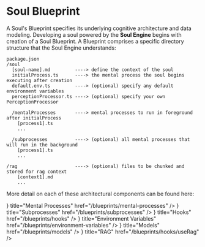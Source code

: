 # Soul Blueprint

A Soul's Blueprint specifies its underlying cognitive architecture and data modeling. Developing a soul powered by the **Soul Engine** begins with creation of a Soul Blueprint. A Blueprint comprises a specific directory structure that the Soul Engine understands:

```
package.json
/soul
  [soul-name].md         ----> define the context of the soul
  initialProcess.ts      ----> the mental process the soul begins executing after creation
  default.env.ts         ----> (optional) specify any default environment variables
  perceptionProcessor.ts ----> (optional) specify your own PerceptionProcessor
  
  /mentalProcesses       ----> mental processes to run in foreground after initialProcess
    [process1].ts
    ...

  /subprocesses          ----> (optional) all mental processes that will run in the background
    [process1].ts
    ...

/rag                     ----> (optional) files to be chunked and stored for rag context
    [context1].md
    ...
```

More detail on each of these architectural components can be found here:



<Cards>
  <Card
    icon={<MdPsychology />}
    title="Mental Processes"
    href="/blueprints/mental-processes"
  />
  <Card
    icon={<FaSitemap />}
    title="Subprocesses"
    href="/blueprints/subprocesses"
  />
  <Card
    icon={<FaAnchor />}
    title="Hooks"
    href="/blueprints/hooks"
  />
  <Card
    icon={<MdSettingsSystemDaydream />}
    title="Environment Variables"
    href="/blueprints/environment-variables"
  />
  <Card
    icon={<FaCubes />}
    title="Models"
    href="/blueprints/models"
  />
  <Card
    icon={<FaExchangeAlt />}
    title="RAG"
    href="/blueprints/hooks/useRag"
  />
</Cards>